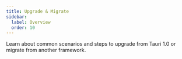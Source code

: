 ```yaml
---
title: Upgrade & Migrate
sidebar:
  label: Overview
  order: 10
---
```


Learn about common scenarios and steps to upgrade from Tauri 1.0 or migrate from another framework.


<CardGrid>
  <LinkCard
    title="Upgrade from Tauri 1.0"
    href="/start/migrate/from-tauri-1"
    description="Read more about the updates you need to make to a version 1 project in order to upgrade to version 2."
  />
  <LinkCard
    title="Migrate from Electron"
    href="/start/migrate/from-electron"
    description="Read more about general tips and tricks for migrating an Electron application to Tauri."
  />
  <LinkCard
    title="Migrate from Flutter"
    href="/start/migrate/from-flutter"
    description="Read more about general tips and tricks for migrating a Flutter application to Tauri."
  />
</CardGrid>
